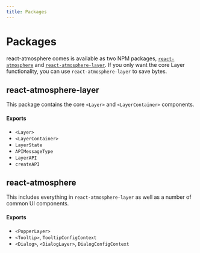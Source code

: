```yaml
---
title: Packages
---
```


# Packages

react-atmosphere comes is available as two NPM packages, [`react-atmosphere`](https://www.npmjs.com/package/react-atmosphere)
and [`react-atmosphere-layer`](https://www.npmjs.com/package/react-atmosphere-layer). If
you only want the core Layer functionality, you can use `react-atmosphere-layer` to
save bytes.

## react-atmosphere-layer

This package contains the core `<Layer>` and `<LayerContainer>` components.

#### Exports

- `<Layer>`
- `<LayerContainer>`
- `LayerState`
- `APIMessageType`
- `LayerAPI`
- `createAPI`

## react-atmosphere

This includes everything in `react-atmosphere-layer` as well as a number of common
UI components.

#### Exports

- `<PopperLayer>`
- `<Tooltip>`, `TooltipConfigContext`
- `<Dialog>`, `<DialogLayer>`, `DialogConfigContext`
